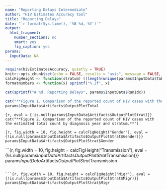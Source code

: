 ```yaml
---
name: "Reporting Delays Intermediate"
author: "HIV Estimates Accuracy tool"
title: "Reporting Delays"
date: "`r format(Sys.time(), '%B %d, %Y')`"
output:
  html_fragment:
    number_sections: no
    smart: yes
    fig_caption: yes
params:
  InputData: NA
---
```

```r
require(hivEstimatesAccuracy, quietly = TRUE)
knitr::opts_chunk$set(echo = FALSE, results = "asis", message = FALSE, warning = FALSE, include = TRUE)
calcFigHeight <- function(stratum) ((length(unique(params$InputData$Table[[stratum]])) + 1) %/% 2) * 3
formatNumbers <- function(x) sprintf("%.2f", x)
```

```r
cat(sprintf("# %d. Reporting Delays", params$InputData$RunIdx))
```

```r
cat("**Figure 1. Comparison of the reported count of HIV cases with the estimated total count by diagnosis year.**<br />")
params$InputData$Artifacts$OutputPlotTotal
```

```{r, eval = {!is.null(params$InputData$Artifacts$OutputPlotStrat)}}
cat("**Figure 2. Comparison of the reported count of HIV cases with the estimated total count by diagnosis year and stratum.**")
```

```{r, fig.width = 10, fig.height = calcFigHeight("Gender"), eval = {!is.null(params$InputData$Artifacts$OutputPlotStrat$Gender)}}
params$InputData$Artifacts$OutputPlotStrat$Gender
```

```{r, fig.width = 10, fig.height = calcFigHeight("Transmission"), eval = {!is.null(params$InputData$Artifacts$OutputPlotStrat$Transmission)}}
params$InputData$Artifacts$OutputPlotStrat$Transmission

```

```{r, fig.width = 10, fig.height = calcFigHeight("Migr"), eval = {!is.null(params$InputData$Artifacts$OutputPlotStrat$Migr)}}
params$InputData$Artifacts$OutputPlotStrat$Migr
```

